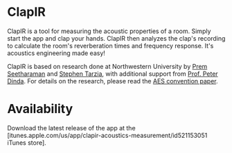 = ClapIR = 
ClapIR is a tool for measuring the acoustic properties of a
room. Simply start the app and clap your hands. ClapIR then analyzes
the clap's recording to calculate the room's reverberation times and
frequency response. It's acoustics engineering made easy!

ClapIR is based on research done at Northwestern University by
[http://prem.seeth.org Prem Seetharaman] and [http://stevetarzia.com Stephen Tarzia], with additional support from [http://pdinda.org Prof. Peter Dinda].  For details on the research, please read the
[http://stevetarzia.com/papers/AES_ClapIR.pdf AES convention paper].

= Availability =
Download the latest release of the app at the [itunes.apple.com/us/app/clapir-acoustics-measurement/id521153051 iTunes store].